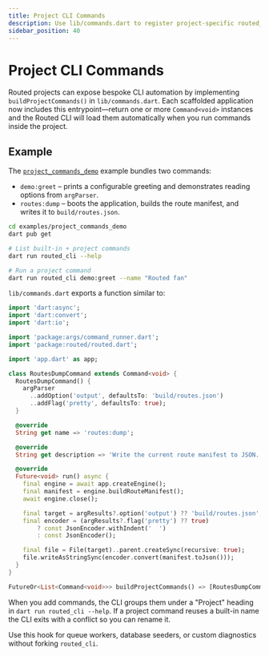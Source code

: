 ```yaml
---
title: Project CLI Commands
description: Use lib/commands.dart to register project-specific routed_cli commands
sidebar_position: 40
---
```


# Project CLI Commands

Routed projects can expose bespoke CLI automation by implementing
`buildProjectCommands()` in `lib/commands.dart`. Each scaffolded application now
includes this entrypoint—return one or more `Command<void>` instances and the
Routed CLI will load them automatically when you run commands inside the
project.

## Example

The [`project_commands_demo`](https://github.com/routed-dev/routed/tree/main/examples/project_commands_demo)
example bundles two commands:

- `demo:greet` – prints a configurable greeting and demonstrates reading options
  from `argParser`.
- `routes:dump` – boots the application, builds the route manifest, and writes
  it to `build/routes.json`.

```bash
cd examples/project_commands_demo
dart pub get

# List built-in + project commands
dart run routed_cli --help

# Run a project command
dart run routed_cli demo:greet --name "Routed fan"
```

`lib/commands.dart` exports a function similar to:

```dart title="lib/commands.dart"
import 'dart:async';
import 'dart:convert';
import 'dart:io';

import 'package:args/command_runner.dart';
import 'package:routed/routed.dart';

import 'app.dart' as app;

class RoutesDumpCommand extends Command<void> {
  RoutesDumpCommand() {
    argParser
      ..addOption('output', defaultsTo: 'build/routes.json')
      ..addFlag('pretty', defaultsTo: true);
  }

  @override
  String get name => 'routes:dump';

  @override
  String get description => 'Write the current route manifest to JSON.';

  @override
  Future<void> run() async {
    final engine = await app.createEngine();
    final manifest = engine.buildRouteManifest();
    await engine.close();

    final target = argResults?.option('output') ?? 'build/routes.json';
    final encoder = (argResults?.flag('pretty') ?? true)
        ? const JsonEncoder.withIndent('  ')
        : const JsonEncoder();

    final file = File(target)..parent.createSync(recursive: true);
    file.writeAsStringSync(encoder.convert(manifest.toJson()));
  }
}

FutureOr<List<Command<void>>> buildProjectCommands() => [RoutesDumpCommand()];
```

When you add commands, the CLI groups them under a "Project" heading in
`dart run routed_cli --help`. If a project command reuses a built-in name the CLI
exits with a conflict so you can rename it.

Use this hook for queue workers, database seeders, or custom diagnostics without
forking `routed_cli`.
